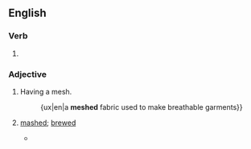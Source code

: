 {{also|Meshed}}
==English==

===Verb===
{{head|en|verb form}}

# {{en-past of|mesh}}

===Adjective===
{{en-adj|-}}

# Having a mesh.
#: {ux|en|a '''meshed''' fabric used to make breathable garments}}
# {{lb|en|obsolete}} [[mash]]ed; [[brew]]ed
#* {{RQ:Shakespeare Titus Andronicus|3|2|passage=Brew'd with her sorrow, '''mesh'd''' upon her cheeks:}}

{{Webster 1913}}